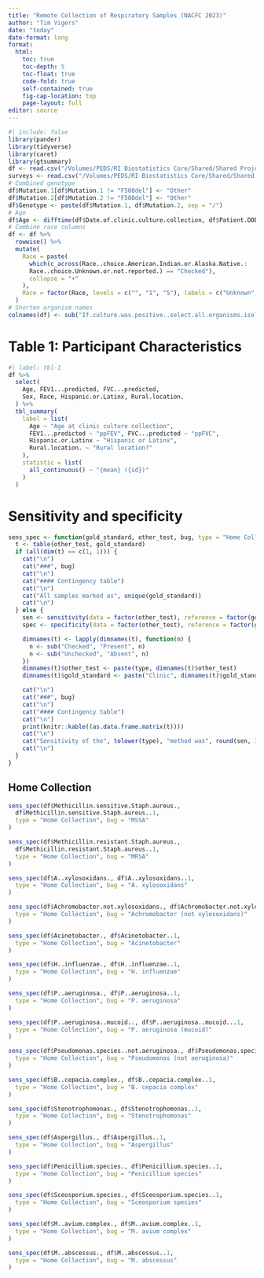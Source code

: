 ```yaml
---
title: "Remote Collection of Respiratory Samples (NACFC 2023)"
author: "Tim Vigers"
date: "today"
date-format: long
format:
  html:
    toc: true
    toc-depth: 5
    toc-float: true
    code-fold: true
    self-contained: true
    fig-cap-location: top
    page-layout: full
editor: source
---
```


```r
#| include: false
library(pander)
library(tidyverse)
library(caret)
library(gtsummary)
df <- read.csv("/Volumes/PEDS/RI Biostatistics Core/Shared/Shared Projects/Vigers/CF/Jordana Hoppe/Home Collection/Data_Clean/clinical.csv", na.strings = "")
surveys <- read.csv("/Volumes/PEDS/RI Biostatistics Core/Shared/Shared Projects/Vigers/CF/Jordana Hoppe/Home Collection/Data_Clean/surveys.csv", na.strings = "")
# Combined genotype
df$Mutation.1[df$Mutation.1 != "F508del"] <- "Other"
df$Mutation.2[df$Mutation.2 != "F508del"] <- "Other"
df$Genotype <- paste(df$Mutation.1, df$Mutation.2, sep = "/")
# Age
df$Age <- difftime(df$Date.of.clinic.culture.collection, df$Patient.DOB) / 365.25
# Combine race columns
df <- df %>%
  rowwise() %>%
  mutate(
    Race = paste(
      which(c_across(Race..choice.American.Indian.or.Alaska.Native.:
      Race..choice.Unknown.or.not.reported.) == "Checked"),
      collapse = "+"
    ),
    Race = factor(Race, levels = c("", "1", "5"), labels = c("Unknown", "American Indian or Alaska Native", "White"))
  )
# Shorten organism names
colnames(df) <- sub("If.culture.was.positive..select.all.organisms.isolated...choice.", "", colnames(df))
```

# Table 1: Participant Characteristics

```r
#| label: tbl-1
df %>%
  select(
    Age, FEV1...predicted, FVC...predicted,
    Sex, Race, Hispanic.or.Latinx, Rural.location.
  ) %>%
  tbl_summary(
    label = list(
      Age ~ "Age at clinic culture collection",
      FEV1...predicted ~ "ppFEV", FVC...predicted ~ "ppFVC",
      Hispanic.or.Latinx ~ "Hispanic or Latinx",
      Rural.location. ~ "Rural location?"
    ),
    statistic = list(
      all_continuous() ~ "{mean} ({sd})"
    )
  )
```

# Sensitivity and specificity

```r
sens_spec <- function(gold_standard, other_test, bug, type = "Home Collection") {
  t <- table(other_test, gold_standard)
  if (all(dim(t) == c(1, 1))) {
    cat("\n")
    cat("###", bug)
    cat("\n")
    cat("#### Contingency table")
    cat("\n")
    cat("All samples marked as", unique(gold_standard))
    cat("\n")
  } else {
    sen <- sensitivity(data = factor(other_test), reference = factor(gold_standard))
    spec <- specificity(data = factor(other_test), reference = factor(gold_standard))

    dimnames(t) <- lapply(dimnames(t), function(n) {
      n <- sub("Checked", "Present", n)
      n <- sub("Unchecked", "Absent", n)
    })
    dimnames(t)$other_test <- paste(type, dimnames(t)$other_test)
    dimnames(t)$gold_standard <- paste("Clinic", dimnames(t)$gold_standard)

    cat("\n")
    cat("###", bug)
    cat("\n")
    cat("#### Contingency table")
    cat("\n")
    print(knitr::kable((as.data.frame.matrix(t))))
    cat("\n")
    cat("Sensitivity of the", tolower(type), "method was", round(sen, 3), "and specificity was", round(spec, 3))
    cat("\n")
  }
}
```

## Home Collection

```r
sens_spec(df$Methicillin.sensitive.Staph.aureus.,
  df$Methicillin.sensitive.Staph.aureus..1,
  type = "Home Collection", bug = "MSSA"
)
```

```r
sens_spec(df$Methicillin.resistant.Staph.aureus.,
  df$Methicillin.resistant.Staph.aureus..1,
  type = "Home Collection", bug = "MRSA"
)
```

```r
sens_spec(df$A..xylosoxidans., df$A..xylosoxidans..1,
  type = "Home Collection", bug = "A. xylosoxidans"
)
```

```r
sens_spec(df$Achromobacter.not.xylosoxidans., df$Achromobacter.not.xylosoxidans..1,
  type = "Home Collection", bug = "Achromobacter (not xylosoxidans)"
)
```

```r
sens_spec(df$Acinetobacter., df$Acinetobacter..1,
  type = "Home Collection", bug = "Acinetobacter"
)
```

```r
sens_spec(df$H..influenzae., df$H..influenzae..1,
  type = "Home Collection", bug = "H. influenzae"
)
```

```r
sens_spec(df$P..aeruginosa., df$P..aeruginosa..1,
  type = "Home Collection", bug = "P. aeruginosa"
)
```

```r
sens_spec(df$P..aeruginosa..mucoid.., df$P..aeruginosa..mucoid...1,
  type = "Home Collection", bug = "P. aeruginosa (mucoid)"
)
```

```r
sens_spec(df$Pseudomonas.species..not.aeruginosa., df$Pseudomonas.species..not.aeruginosa..1,
  type = "Home Collection", bug = "Pseudomonas (not aeruginosa)"
)
```

```r
sens_spec(df$B..cepacia.complex., df$B..cepacia.complex..1,
  type = "Home Collection", bug = "B. cepacia complex"
)
```

```r
sens_spec(df$Stenotrophomonas., df$Stenotrophomonas..1,
  type = "Home Collection", bug = "Stenotrophomonas"
)
```

```r
sens_spec(df$Aspergillus., df$Aspergillus..1,
  type = "Home Collection", bug = "Aspergillus"
)
```

```r
sens_spec(df$Penicillium.species., df$Penicillium.species..1,
  type = "Home Collection", bug = "Penicillium species"
)
```

```r
sens_spec(df$Sceosporium.species., df$Sceosporium.species..1,
  type = "Home Collection", bug = "Sceosporium species"
)
```

```r
sens_spec(df$M..avium.complex., df$M..avium.complex..1,
  type = "Home Collection", bug = "M. avium complex"
)
```

```r
sens_spec(df$M..abscessus., df$M..abscessus..1,
  type = "Home Collection", bug = "M. abscessus"
)
```
